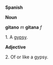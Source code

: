 '''Spanish''' 



'''Noun'''



'''gitano''' ''m'' '''gitana''' ''f''


1. A [[gypsy]].


'''Adjective'''


2. Of or like a gypsy.